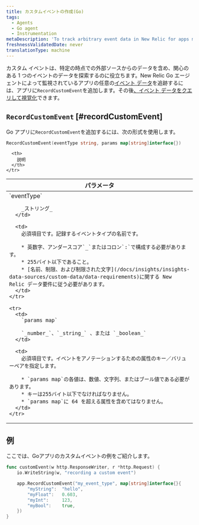 ```yaml
---
title: カスタムイベントの作成(Go)
tags:
  - Agents
  - Go agent
  - Instrumentation
metaDescription: 'To track arbitrary event data in New Relic for apps monitored by your New Relic Go agent, use RecordCustomEvent.'
freshnessValidatedDate: never
translationType: machine
---
```


カスタム イベントは、特定の時点での外部ソースからのデータを含め、関心のある 1 つのイベントのデータを探索するのに役立ちます。New Relic Go エージェントによって監視されているアプリの任意の[イベント データ](/docs/data-analysis/metrics/analyze-your-metrics/data-collection-metric-timeslice-event-data#event-data)を追跡するには、アプリに`RecordCustomEvent`を追加します。その後[、イベント データをクエリして視覚化](/docs/query-your-data)できます。

## `RecordCustomEvent` [#recordCustomEvent]

Go アプリに`RecordCustomEvent`を追加するには、次の形式を使用します。

```go
RecordCustomEvent(eventType string, params map[string]interface{})
```

<table>
  <thead>
    <tr>
      <th width="25%">
        パラメータ
      </th>

      <th>
        説明
      </th>
    </tr>
  </thead>

  <tbody>
    <tr>
      <td>
        `eventType`

        _ストリング_
      </td>

      <td>
        必須項目です。記録するイベントタイプの名前です。

        * 英数字、アンダースコア`_`またはコロン`:`で構成する必要があります。
        * 255バイト以下であること。
        * [名前、制限、および制限された文字](/docs/insights/insights-data-sources/custom-data/data-requirements)に関する New Relic データ要件に従う必要があります。
      </td>
    </tr>

    <tr>
      <td>
        `params map`

        `_number_`、`_string_` 、または `_boolean_`
      </td>

      <td>
        必須項目です。イベントをアノテーションするための属性のキー／バリューペアを指定します。

        * `params map`の各値は、数値、文字列、またはブール値である必要があります。
        * キーは255バイト以下でなければなりません。
        * `params map`に 64 を超える属性を含めてはなりません。
      </td>
    </tr>
  </tbody>
</table>

## 例

ここでは、Goアプリのカスタムイベントの例をご紹介します。

```go
func customEvent(w http.ResponseWriter, r *http.Request) {
    io.WriteString(w, "recording a custom event")

    app.RecordCustomEvent("my_event_type", map[string]interface{}{
        "myString":  "hello",
        "myFloat":   0.603,
        "myInt":     123,
        "myBool":    true,
    })
}
```
